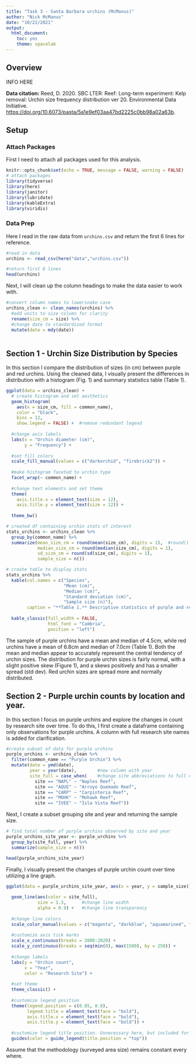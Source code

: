 ```yaml
---
title: "Task 3 - Santa Barbara urchins (McManus)"
author: "Nick McManus"
date: "10/22/2021"
output: 
  html_document: 
    toc: yes
    theme: spacelab
---
```


## Overview

INFO HERE

**Data citation:** Reed, D. 2020. SBC LTER: Reef: Long-term experiment: Kelp removal: Urchin size frequency distribution ver 20. Environmental Data Initiative. <https://doi.org/10.6073/pasta/5a1e9ef03aa47bd2225c0bb98a02a63b>.

## Setup

### Attach Packages

First I need to attach all packages used for this analysis.

```r
knitr::opts_chunk$set(echo = TRUE, message = FALSE, warning = FALSE)
# attach packages
library(tidyverse)
library(here)
library(janitor)
library(lubridate)
library(kableExtra)
library(viridis)
```

### Data Prep

Here I read in the raw data from `urchins.csv` and return the first 6 lines for reference.

```r
#read in data
urchins <- read_csv(here("data","urchins.csv"))

#return first 6 lines
head(urchins)
```

Next, I will clean up the column headings to make the data easier to work with.

```r
#convert column names to lowersnake case
urchins_clean <- clean_names(urchins) %>% 
  #add units to size column for clarity
  rename(size_cm = size) %>% 
  #change date to standardized format
  mutate(date = mdy(date))
  
```


## Section 1 - Urchin Size Distribution by Species

In this section I compare the distribution of sizes (in cm) between purple and red urchins. Using the cleaned data, I visually present the differences in distribution with a histogram (Fig. 1) and summary statistics table (Table 1).

```r

ggplot(data = urchins_clean) +
  # create histogram and set aesthetics
  geom_histogram(
    aes(x = size_cm, fill = common_name),
    color = "black",
    bins = 12,
    show.legend = FALSE) +  #remove redundant legend
  
  #change axis labels
  labs(x = "Urchin diameter (cm)",
       y = "Frequency") +
  
  #set fill colors
  scale_fill_manual(values = c("darkorchid", "firebrick2")) +
  
  #make histogram faceted to urchin type 
  facet_wrap(~ common_name) +
  
  #change text elements and set theme
  theme(
    axis.title.x = element_text(size = 12),
    axis.title.y = element_text(size = 12)) +
  
  theme_bw()

```

```r
# created df containing urchin stats of interest
stats_urchins <- urchins_clean %>% 
  group_by(common_name) %>% 
  summarize(mean_size_cm = round(mean(size_cm), digits = 1),  #round() changes sigfigs
            median_size_cm = round(median(size_cm), digits = 1),
            sd_size_cm = round(sd(size_cm), digits = 1),
            sample_size = n())

# create table to display stats
stats_urchins %>% 
  kable(col.names = c("Species",
                      "Mean (cm)",
                      "Median (cm)",
                      "Standard deviation (cm)",
                      "Sample size (n)"),
        caption = "**Table 1.** Descriptive statistics of purple and red urchin sizes.") %>% 
  
  kable_classic(full_width = FALSE,
                html_font = "Cambria",
                position = "left")
```

The sample of purple urchins have a mean and median of 4.5cm, while red urchins have a mean of 6.8cm and median of 7.0cm (Table 1). Both the mean and median appear to accurately represent the central tendency of urchin sizes. The distribution for purple urchin sizes is fairly normal, with a slight positive skew (Figure 1), and a skews positively and has a smaller spread (std dev). Red urchin sizes are spread more and normally distributed.



## Section 2 - Purple urchin counts by location and year.

In this section I focus on purple urchins and explore the changes in count by research site over time. To do this, I first create a dataframe containing only observations for purple urchins. A column with full research site names is added for clarification.

```r
#create subset of data for purple urchins
purple_urchins <- urchins_clean %>% 
  filter(common_name == "Purple Urchin") %>% 
  mutate(date = ymd(date),
         year = year(date),        #new column with year
         site_full = case_when(    #change site abbreviations to full names
           site == "NAPL" ~ "Naples Reef",
           site == "AQUE" ~ "Arroyo Quemado Reef",
           site == "CARP" ~ "Carpinteria Reef",
           site == "MOHK" ~ "Mohawk Reef",
           site == "IVEE" ~ "Isla Vista Reef"))
```

Next, I create a subset grouping site and year and returning the sample size.

```r
# find total number of purple urchins observed by site and year
purple_urchins_site_year <- purple_urchins %>% 
  group_by(site_full, year) %>% 
  summarize(sample_size = n())

head(purple_urchins_site_year)
```

Finally, I visually present the changes of purple urchin count over time utilizing a line graph.

```r
ggplot(data = purple_urchins_site_year, aes(x = year, y = sample_size)) +
  
  geom_line(aes(color = site_full),
            size = 1.3,      #change line width
            alpha = 0.9) +   #change line transparency
  
  #change line colors
  scale_color_manual(values = c("magenta", "darkblue", "aquamarine4", "firebrick3", "goldenrod")) +
  
  #customize axis tick marks
  scale_x_continuous(breaks = 2008:2020) +
  scale_y_continuous(breaks = seq(min(0), max(1500), by = 250)) +
  
  #change labels
  labs(y = "Urchin count",
       x = "Year",
       color = "Research Site") +
  
  #set theme
  theme_classic() + 
  
  #customize legend position
  theme(legend.position = c(0.85, 0.8),
        legend.title = element_text(face = "bold"),
        axis.title.x = element_text(face = "bold"), 
        axis.title.y = element_text(face = "bold")) +
  
  #customize legend title position. Unnecessary here, but included for future reference!
  guides(color = guide_legend(title.position = "top"))
```
Assume that the methodology (surveyed area size) remains constant every where. 
